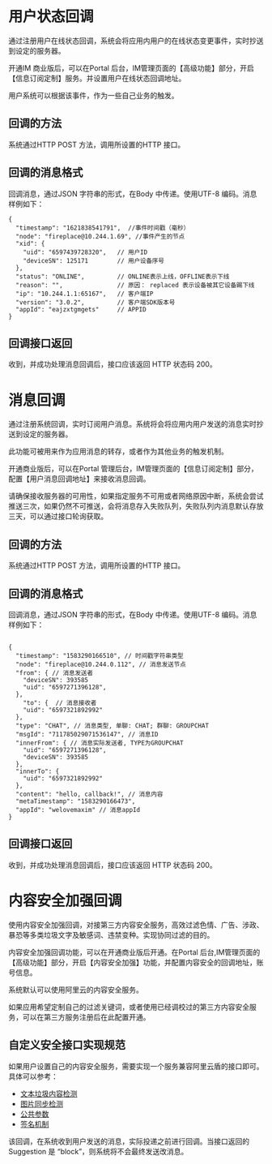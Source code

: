 

# 用户状态回调

通过注册用户在线状态回调，系统会将应用内用户的在线状态变更事件，实时抄送到设定的服务器。

开通IM 商业版后，可以在Portal 后台，IM管理页面的【高级功能】部分，开启【信息订阅定制】服务。并设置用户在线状态回调地址。

用户系统可以根据该事件，作为一些自己业务的触发。

## 回调的方法

系统通过HTTP POST 方法，调用所设置的HTTP 接口。


## 回调的消息格式

回调消息，通过JSON 字符串的形式，在Body 中传递。使用UTF-8 编码。消息样例如下：

```
{
  "timestamp": "1621838541791",  //事件时间戳（毫秒）  
  "node": "fireplace@10.244.1.69", //事件产生的节点
  "xid": {
    "uid": "6597439728320",   // 用户ID
    "deviceSN": 125171        // 用户设备序号
  },
  "status": "ONLINE",         // ONLINE表示上线，OFFLINE表示下线
  "reason": "",               // 原因： replaced 表示设备被其它设备踢下线
  "ip": "10.244.1.1:65167",   // 客户端IP
  "version": "3.0.2",         // 客户端SDK版本号
  "appId": "eajzxtgmgets"     // APPID
}
```



## 回调接口返回

收到，并成功处理消息回调后，接口应该返回 HTTP 状态码 200。



# 消息回调

通过注册系统回调，实时订阅用户消息。系统将会将应用内用户发送的消息实时抄送到设定的服务器。

此功能可被用来作为应用消息的转存，或者作为其他业务的触发机制。

开通商业版后，可以在Portal 管理后台，IM管理页面的【信息订阅定制】部分，配置【用户消息回调地址】来接收消息回调。

请确保接收服务器的可用性，如果指定服务不可用或者网络原因中断，系统会尝试推送三次，如果仍然不可推送，会将消息存入失败队列，失败队列内消息默认存放三天，可以通过接口轮询获取。



## 回调的方法

系统通过HTTP POST 方法，调用所设置的HTTP 接口。



## 回调的消息格式

回调消息，通过JSON 字符串的形式，在Body 中传递。使用UTF-8 编码。消息样例如下：

```

{ 
  "timestamp": "1583290166510", // 时间戳字符串类型 
  "node": "fireplace@10.244.0.112", // 消息发送节点
  "from": { // 消息发送者
    "deviceSN": 393585 
    "uid": "6597271396128", 
  }, 
    "to": {  // 消息接收者
    "uid": "6597321892992" 
  }, 
  "type": "CHAT", // 消息类型, 单聊: CHAT; 群聊: GROUPCHAT
  "msgId": "711785029071536147", // 消息ID
  "innerFrom": { // 消息实际发送者, TYPE为GROUPCHAT
    "uid": "6597271396128", 
    "deviceSN": 393585 
  }, 
  "innerTo": { 
    "uid": "6597321892992" 
  }, 
  "content": "hello, callback!", // 消息内容
  "metaTimestamp": "1583290166473", 
  "appId": "welovemaxim" // 消息appId
}
```



## 回调接口返回

收到，并成功处理消息回调后，接口应该返回 HTTP 状态码 200。



# 内容安全加强回调

使用内容安全加强回调，对接第三方内容安全服务，高效过滤色情、广告、涉政、暴恐等多类垃圾文字及敏感词、违禁变种。实现协同过滤的目的。

内容安全加强回调功能，可以在开通商业版后开通。在Portal 后台,IM管理页面的【高级功能】部分，开启【内容安全加强】功能，并配置内容安全的回调地址，账号信息。

系统默认可以使用阿里云的内容安全服务。

如果应用希望定制自己的过滤关键词，或者使用已经调校过的第三方内容安全服务，可以在第三方服务注册后在此配置开通。

## 自定义安全接口实现规范

如果用户设置自己的内容安全服务，需要实现一个服务兼容阿里云盾的接口即可。具体可以参考：

* [文本垃圾内容检测 ](https://help.aliyun.com/document_detail/70439.html)
* [图片同步检测](https://help.aliyun.com/document_detail/70292.html)
* [公共参数 ](https://help.aliyun.com/document_detail/53413.html)
* [签名机制 ](https://help.aliyun.com/document_detail/53415.html)



该回调，在系统收到用户发送的消息，实际投递之前进行回调。当接口返回的Suggestion 是 “block”，则系统将不会最终发送改消息。